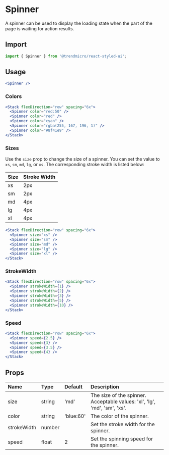 # Spinner

A spinner can be used to display the loading state when the part of the page is waiting for action results.

## Import

```js
import { Spinner } from '@trendmicro/react-styled-ui';
```

## Usage

```jsx
<Spinner />
```

### Colors

```jsx
<Stack flexDirection="row" spacing="6x">
  <Spinner color="red:50" />
  <Spinner color="red" />
  <Spinner color="cyan" />
  <Spinner color="rgba(255, 167, 196, 1)" />
  <Spinner color="#8f41e9" />
</Stack>
```

### Sizes

Use the `size` prop to change the size of a spinner. You can set the value to `xs`, `sm`, `md`, `lg`, or `xs`. The corresponding stroke width is listed below:

| Size | Stroke Width |
| :---- | :------------- |
| xs | 2px |
| sm | 2px |
| md | 4px |
| lg | 4px |
| xl | 4px |

```jsx
<Stack flexDirection="row" spacing="6x">
  <Spinner size="xs" />
  <Spinner size="sm" />
  <Spinner size="md" />
  <Spinner size="lg" />
  <Spinner size="xl" />
</Stack>
```

### StrokeWidth

```jsx
<Stack flexDirection="row" spacing="6x">
  <Spinner strokeWidth={1} />
  <Spinner strokeWidth={2} />
  <Spinner strokeWidth={3} />
  <Spinner strokeWidth={5} />
  <Spinner strokeWidth={10} />
</Stack>
```

### Speed

```jsx
<Stack flexDirection="row" spacing="6x">
  <Spinner speed={2.5} />
  <Spinner speed={3} />
  <Spinner speed={3.5} />
  <Spinner speed={4} />
</Stack>
```


## Props

| Name | Type | Default | Description |
| :--- | :--- | :------ | :---------- |
| size | string | 'md' | The size of the spinner. Acceptable values: 'xl', 'lg', 'md', 'sm', 'xs'. |
| color | string | 'blue:60' | The color of the spinner. |
| strokeWidth | number | | Set the stroke width for the spinner. |
| speed | float | 2 | Set the spinning speed for the spinner. |
